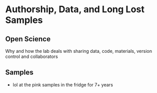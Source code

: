 # Authorship, Data, and Long Lost Samples

## Open Science
Why and how the lab deals with sharing data, code, materials, version control and collaborators

## Samples
* lol at the pink samples in the fridge for 7+ years

